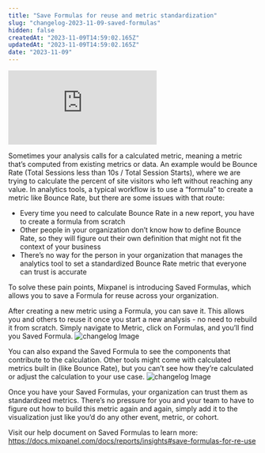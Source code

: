 ```yaml
---
title: "Save Formulas for reuse and metric standardization"
slug: "changelog-2023-11-09-saved-formulas"
hidden: false
createdAt: "2023-11-09T14:59:02.165Z"
updatedAt: "2023-11-09T14:59:02.165Z"
date: "2023-11-09"
---
```

<div style={{position: 'relative', paddingBottom: '64.90384615384616%', height: 0}}>
    <iframe src="https://www.loom.com/embed/8579c1ac4e2a4b06a0a12e4416b07918?sid=7a3ccce7-5513-455f-8397-fb1269c807f1"
        frameBorder="0"
        webkitallowfullscreen="true" mozallowfullscreen="true" allowFullScreen
        style={{position: 'absolute', 'top': 0, 'left': 0, 'width': '100%', 'height': '100%'}}>
    </iframe>
</div>

Sometimes your analysis calls for a calculated metric, meaning a metric that’s computed from existing metrics or data. An example would be Bounce Rate (Total Sessions less than 10s / Total Session Starts), where we are trying to calculate the percent of site visitors who left without reaching any value. In analytics tools, a typical workflow is to use a “formula” to create a metric like Bounce Rate, but there are some issues with that route:
- Every time you need to calculate Bounce Rate in a new report, you have to create a formula from scratch
- Other people in your organization don’t know how to define Bounce Rate, so they will figure out their own definition that might not fit the context of your business
- There’s no way for the person in your organization that manages the analytics tool to set a standardized Bounce Rate metric that everyone can trust is accurate

To solve these pain points, Mixpanel is introducing Saved Formulas, which allows you to save a Formula for reuse across your organization.

After creating a new metric using a Formula, you can save it. This allows you and others to reuse it once you start a new analysis - no need to rebuild it from scratch. Simply navigate to Metric, click on Formulas, and you’ll find you Saved Formula.
![changelog Image](/changelog/formulacreate.gif)

You can also expand the Saved Formula to see the components that contribute to the calculation. Other tools might come with calculated metrics built in (like Bounce Rate), but you can’t see how they’re calculated or adjust the calculation to your use case. 
![changelog Image](/changelog/formulachange.gif)

Once you have your Saved Formulas, your organization can trust them as standardized metrics. There’s no pressure for you and your team to have to figure out how to build this metric again and again, simply add it to the visualization just like you’d do any other event, metric, or cohort. 

Visit our help document on Saved Formulas to learn more: https://docs.mixpanel.com/docs/reports/insights#save-formulas-for-re-use
